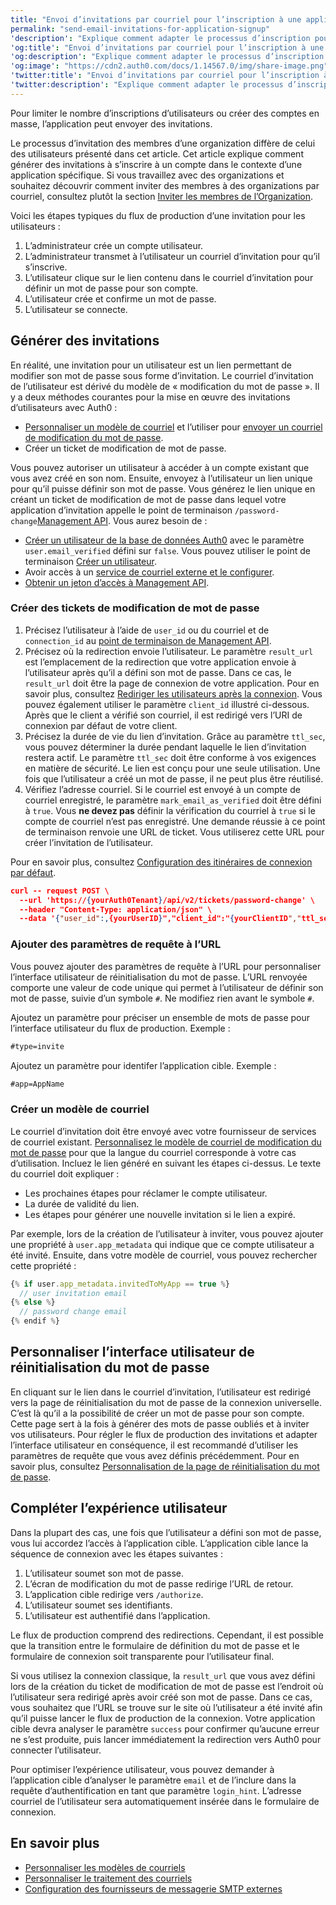 ---
title: "Envoi d’invitations par courriel pour l’inscription à une application"
permalink: "send-email-invitations-for-application-signup"
'description': "Explique comment adapter le processus d’inscription pour encourager les utilisateurs à s’inscrire sur une application Auth0 particulière."
'og:title': "Envoi d’invitations par courriel pour l’inscription à une application"
'og:description': "Explique comment adapter le processus d’inscription pour encourager les utilisateurs à s’inscrire sur une application Auth0 particulière."
'og:image': "https://cdn2.auth0.com/docs/1.14567.0/img/share-image.png"
'twitter:title': "Envoi d’invitations par courriel pour l’inscription à une application"
'twitter:description': "Explique comment adapter le processus d’inscription pour encourager les utilisateurs à s’inscrire sur une application Auth0 particulière."
---

Pour limiter le nombre d’inscriptions d’utilisateurs ou créer des comptes en masse, l’application peut envoyer des invitations.

<Warning>

Le processus d’invitation des membres d’une organization diffère de celui des utilisateurs présenté dans cet article. Cet article explique comment générer des invitations à s’inscrire à un compte dans le contexte d’une application spécifique. Si vous travaillez avec des organizations et souhaitez découvrir comment inviter des membres à des organizations par courriel, consultez plutôt la section [Inviter les membres de l’Organization](/docs/fr-ca/manage-users/organizations/configure-organizations/invite-members).

</Warning>

Voici les étapes typiques du flux de production d’une invitation pour les utilisateurs :

1. L’administrateur crée un compte utilisateur.
2. L’administrateur transmet à l’utilisateur un courriel d’invitation pour qu’il s’inscrive.
3. L’utilisateur clique sur le lien contenu dans le courriel d’invitation pour définir un mot de passe pour son compte.
4. L’utilisateur crée et confirme un mot de passe.
5. L’utilisateur se connecte.

## Générer des invitations

En réalité, une invitation pour un utilisateur est un lien permettant de modifier son mot de passe sous forme d’invitation. Le courriel d’invitation de l’utilisateur est dérivé du modèle de « modification du mot de passe ». Il y a deux méthodes courantes pour la mise en œuvre des invitations d’utilisateurs avec Auth0 :

* [Personnaliser un modèle de courriel](/docs/fr-ca/customize/email/email-templates) et l’utiliser pour [envoyer un courriel de modification du mot de passe](/docs/fr-ca/customize/email/manage-email-flow).
* Créer un ticket de modification de mot de passe.

Vous pouvez autoriser un utilisateur à accéder à un compte existant que vous avez créé en son nom. Ensuite, envoyez à l’utilisateur un lien unique pour qu’il puisse définir son mot de passe. Vous générez le lien unique en créant un ticket de modification de mot de passe dans lequel votre application d’invitation appelle le point de terminaison `/password-change`[Management API](/docs/fr-ca/api/management/v2/#!/Tickets/post_password_change). Vous aurez besoin de :

* [Créer un utilisateur de la base de données Auth0](/docs/fr-ca/authenticate/database-connections) avec le paramètre `user.email_verified` défini sur `false`. Vous pouvez utiliser le point de terminaison [Créer un utilisateur](/docs/fr-ca/api/management/v2/#!/Users/post_users).
* Avoir accès à un [service de courriel externe et le configurer](/docs/fr-ca/customize/email/smtp-email-providers).
* [Obtenir un jeton d’accès à Management API](/docs/fr-ca/secure/tokens/access-tokens/management-api-access-tokens/get-management-api-access-tokens-for-testing).

### Créer des tickets de modification de mot de passe

1. Précisez l’utilisateur à l’aide de `user_id` ou du courriel et de `connection_id` au [point de terminaison de Management API](https://auth0.com/docs/api/management/v2#!/Tickets/post_password_change).
2. Précisez où la redirection envoie l’utilisateur. Le paramètre `result_url` est l’emplacement de la redirection que votre application envoie à l’utilisateur après qu’il a défini son mot de passe. Dans ce cas, le `result_url` doit être la page de connexion de votre application. Pour en savoir plus, consultez [Rediriger les utilisateurs après la connexion](https://auth0.com/docs/authenticate/login/redirect-users-after-login). Vous pouvez également utiliser le paramètre `client_id` illustré ci-dessous. Après que le client a vérifié son courriel, il est redirigé vers l’URI de connexion par défaut de votre client.
3. Précisez la durée de vie du lien d’invitation. Grâce au paramètre `ttl_sec`, vous pouvez déterminer la durée pendant laquelle le lien d’invitation restera actif. Le paramètre `ttl_sec` doit être conforme à vos exigences en matière de sécurité. Le lien est conçu pour une seule utilisation. Une fois que l’utilisateur a créé un mot de passe, il ne peut plus être réutilisé.
4. Vérifiez l’adresse courriel. Si le courriel est envoyé à un compte de courriel enregistré, le paramètre `mark_email_as_verified` doit être défini à `true`. Vous **ne devez pas** définir la vérification du courriel à `true` si le compte de courriel n’est pas enregistré. Une demande réussie à ce point de terminaison renvoie une URL de ticket. Vous utiliserez cette URL pour créer l’invitation de l’utilisateur.

Pour en savoir plus, consultez [Configuration des itinéraires de connexion par défaut](/docs/fr-ca/authenticate/login/auth0-universal-login/configure-default-login-routes).

```json lines
curl -- request POST \
  --url 'https://{yourAuth0Tenant}/api/v2/tickets/password-change' \
  --header "Content-Type: application/json" \
  --data '{"user_id":,{yourUserID}","client_id":"{yourClientID","ttl_sec":0,"mark_email_as_verified":true,"includeEmailInRedirect":false}'
```

### Ajouter des paramètres de requête à l’URL

Vous pouvez ajouter des paramètres de requête à l’URL pour personnaliser l’interface utilisateur de réinitialisation du mot de passe. L’URL renvoyée comporte une valeur de code unique qui permet à l’utilisateur de définir son mot de passe, suivie d’un symbole `#`. Ne modifiez rien avant le symbole `#`.

Ajoutez un paramètre pour préciser un ensemble de mots de passe pour l’interface utilisateur du flux de production. Exemple :

```html lines
#type=invite
```

Ajoutez un paramètre pour identifer l’application cible. Exemple :

```html lines
#app=AppName
```

### Créer un modèle de courriel

Le courriel d’invitation doit être envoyé avec votre fournisseur de services de courriel existant. [Personnalisez le modèle de courriel de modification du mot de passe](/docs/fr-ca/customize/email/email-templates) pour que la langue du courriel corresponde à votre cas d’utilisation. Incluez le lien généré en suivant les étapes ci-dessus. Le texte du courriel doit expliquer :

* Les prochaines étapes pour réclamer le compte utilisateur.
* La durée de validité du lien.
* Les étapes pour générer une nouvelle invitation si le lien a expiré.

Par exemple, lors de la création de l’utilisateur à inviter, vous pouvez ajouter une propriété à `user.app_metadata` qui indique que ce compte utilisateur a été invité. Ensuite, dans votre modèle de courriel, vous pouvez rechercher cette propriété :

```javascript lines
{% if user.app_metadata.invitedToMyApp == true %}
  // user invitation email
{% else %}
  // password change email
{% endif %}
```

## Personnaliser l’interface utilisateur de réinitialisation du mot de passe

En cliquant sur le lien dans le courriel d’invitation, l’utilisateur est redirigé vers la page de réinitialisation du mot de passe de la connexion universelle. C’est là qu’il a la possibilité de créer un mot de passe pour son compte. Cette page sert à la fois à générer des mots de passe oubliés et à inviter vos utilisateurs. Pour régler le flux de production des invitations et adapter l’interface utilisateur en conséquence, il est recommandé d’utiliser les paramètres de requête que vous avez définis précédemment. Pour en savoir plus, consultez [Personnalisation de la page de réinitialisation du mot de passe](/docs/fr-ca/customize/login-pages/classic-login/customize-password-reset-page).

## Compléter l’expérience utilisateur

Dans la plupart des cas, une fois que l’utilisateur a défini son mot de passe, vous lui accordez l’accès à l’application cible. L’application cible lance la séquence de connexion avec les étapes suivantes :

1. L’utilisateur soumet son mot de passe.
2. L’écran de modification du mot de passe redirige l’URL de retour.
3. L’application cible redirige vers `/authorize`.
4. L’utilisateur soumet ses identifiants.
5. L’utilisateur est authentifié dans l’application.

Le flux de production comprend des redirections. Cependant, il est possible que la transition entre le formulaire de définition du mot de passe et le formulaire de connexion soit transparente pour l’utilisateur final.

Si vous utilisez la connexion classique, la `result_url` que vous avez défini lors de la création du ticket de modification de mot de passe est l’endroit où l’utilisateur sera redirigé après avoir créé son mot de passe. Dans ce cas, vous souhaitez que l’URL se trouve sur le site où l’utilisateur a été invité afin qu’il puisse lancer le flux de production de la connexion. Votre application cible devra analyser le paramètre `success` pour confirmer qu’aucune erreur ne s’est produite, puis lancer immédiatement la redirection vers Auth0 pour connecter l’utilisateur.

Pour optimiser l’expérience utilisateur, vous pouvez demander à l’application cible d’analyser le paramètre `email` et de l’inclure dans la requête d’authentification en tant que paramètre `login_hint`. L’adresse courriel de l’utilisateur sera automatiquement insérée dans le formulaire de connexion.

## En savoir plus

* [Personnaliser les modèles de courriels](/docs/fr-ca/customize/email/email-templates)
* [Personnaliser le traitement des courriels](/docs/fr-ca/customize/email/manage-email-flow)
* [Configuration des fournisseurs de messagerie SMTP externes](/docs/fr-ca/customize/email/smtp-email-providers)